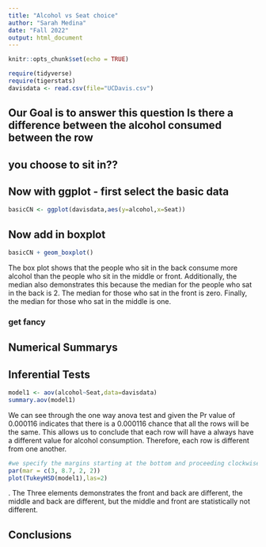 ```yaml
---
title: "Alcohol vs Seat choice"
author: "Sarah Medina"
date: "Fall 2022"
output: html_document
---
```


```r
knitr::opts_chunk$set(echo = TRUE)
```

```r
require(tidyverse)
require(tigerstats)
davisdata <- read.csv(file="UCDavis.csv")
```
## Our Goal is to answer this question Is there a difference between the alcohol consumed between the row
## you choose to sit in??

## Now with ggplot - first select the basic data

```r
basicCN <- ggplot(davisdata,aes(y=alcohol,x=Seat))
```
## Now add in boxplot

```r
basicCN + geom_boxplot()
```
  
 The box plot shows that the people who sit in the back consume more alcohol than the people who sit in the middle or front. Additionally, the median also demonstrates this because the median for the people who sat in the back is 2. The median for those who sat in the front is zero. Finally, the median for those who sat in the middle is one. 
  
  
### get fancy  

## Numerical Summarys 

## Inferential Tests
```r
model1 <- aov(alcohol~Seat,data=davisdata)
summary.aov(model1)
```


We can see through the one way anova test and given the Pr value of 0.000116 indicates that there is a 0.000116 chance that all the rows will be the same. This allows us to conclude that each row will have a always have a different value for alcohol consumption. Therefore, each row is different from one another.

```r
#we specify the margins starting at the bottom and proceeding clockwise - thus 8.7 is the left side margin to hold the names of the factors
par(mar = c(3, 8.7, 2, 2))
plot(TukeyHSD(model1),las=2)
```
.
The Three elements demonstrates the front and back are different, the middle and back are different, but the middle and front are statistically not different.



## Conclusions


